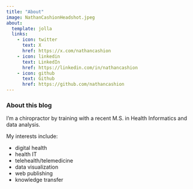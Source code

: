 ```yaml
---
title: "About"
image: NathanCashionHeadshot.jpeg
about:
  template: jolla
  links:
    - icon: twitter
      text: X
      href: https://x.com/nathancashion
    - icon: linkedin
      text: LinkedIn
      href: https://linkedin.com/in/nathancashion
    - icon: github
      text: Github
      href: https://github.com/nathancashion
---
```


### About this blog

I'm a chiropractor by training with a recent M.S. in Health Informatics and data analysis.

My interests include:

-   digital health
-   health IT
-   telehealth/telemedicine
-   data visualization
-   web publishing
-   knowledge transfer
